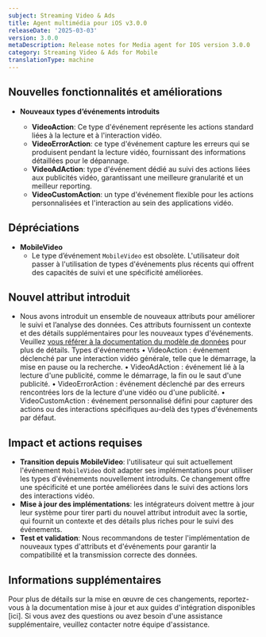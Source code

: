 ```yaml
---
subject: Streaming Video & Ads
title: Agent multimédia pour iOS v3.0.0
releaseDate: '2025-03-03'
version: 3.0.0
metaDescription: Release notes for Media agent for IOS version 3.0.0
category: Streaming Video & Ads for Mobile
translationType: machine
---
```


## Nouvelles fonctionnalités et améliorations

* **Nouveaux types d’événements introduits**

  * **VideoAction**: Ce type d&apos;événement représente les actions standard liées à la lecture et à l&apos;interaction vidéo.
  * **VideoErrorAction**: ce type d&apos;événement capture les erreurs qui se produisent pendant la lecture vidéo, fournissant des informations détaillées pour le dépannage.
  * **VideoAdAction**: type d&apos;événement dédié au suivi des actions liées aux publicités vidéo, garantissant une meilleure granularité et un meilleur reporting.
  * **VideoCustomAction**: un type d&apos;événement flexible pour les actions personnalisées et l&apos;interaction au sein des applications vidéo.

## Dépréciations

* **MobileVideo**
  * Le type d’événement `MobileVideo` est obsolète. L&apos;utilisateur doit passer à l&apos;utilisation de types d&apos;événements plus récents qui offrent des capacités de suivi et une spécificité améliorées.

## Nouvel attribut introduit

* Nous avons introduit un ensemble de nouveaux attributs pour améliorer le suivi et l’analyse des données. Ces attributs fournissent un contexte et des détails supplémentaires pour les nouveaux types d&apos;événements. Veuillez [vous référer à la documentation du modèle de données](https://github.com/newrelic/video-agent-ios/blob/v3.0.0/DATAMODEL.md) pour plus de détails. Types d&apos;événements • VideoAction : événement déclenché par une interaction vidéo générale, telle que le démarrage, la mise en pause ou la recherche. • VideoAdAction : événement lié à la lecture d&apos;une publicité, comme le démarrage, la fin ou le saut d&apos;une publicité. • VideoErrorAction : événement déclenché par des erreurs rencontrées lors de la lecture d&apos;une vidéo ou d&apos;une publicité. • VideoCustomAction : événement personnalisé défini pour capturer des actions ou des interactions spécifiques au-delà des types d&apos;événements par défaut.

## Impact et actions requises

* **Transition depuis MobileVideo**: l&apos;utilisateur qui suit actuellement l&apos;événement `MobileVideo` doit adapter ses implémentations pour utiliser les types d&apos;événements nouvellement introduits. Ce changement offre une spécificité et une portée améliorées dans le suivi des actions lors des interactions vidéo.
* **Mise à jour des implémentations**: les intégrateurs doivent mettre à jour leur système pour tirer parti du nouvel attribut introduit avec la sortie, qui fournit un contexte et des détails plus riches pour le suivi des événements.
* **Test et validation**: Nous recommandons de tester l&apos;implémentation de nouveaux types d&apos;attributs et d&apos;événements pour garantir la compatibilité et la transmission correcte des données.

## Informations supplémentaires

Pour plus de détails sur la mise en œuvre de ces changements, reportez-vous à la documentation mise à jour et aux guides d&apos;intégration disponibles \[ici]. Si vous avez des questions ou avez besoin d&apos;une assistance supplémentaire, veuillez contacter notre équipe d&apos;assistance.